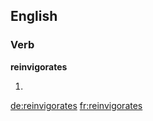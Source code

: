 ==English==

===Verb===
'''reinvigorates'''

# {{en-third-person singular of|reinvigorate}}

[[de:reinvigorates]]
[[fr:reinvigorates]]